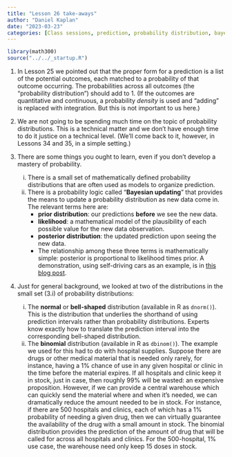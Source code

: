 ```yaml
---
title: "Lesson 26 take-aways"
author: "Daniel Kaplan"
date: "2023-03-23"
categories: [Class sessions, prediction, probability distribution, bayesian updating]
---
```


```r
library(math300)
source("../../_startup.R")
```

1. In Lesson 25 we pointed out that the proper form for a prediction is a list of the potential outcomes, each matched to a probability of that outcome occurring. The probabilities across all outcomes (the "probability distribution") should add to 1. (If the outcomes are quantitative and continuous, a probability *density* is used and "adding" is replaced with integration. But this is not important to us here.)

2. We are not going to be spending much time on the topic of probability distributions. This is a technical matter and we don't have enough time to do it justice on a technical level. (We'll come back to it, however, in Lessons 34 and 35, in a simple setting.)

3. There are some things you ought to learn, even if you don't develop a mastery of probability.

    i. There is a small set of mathematically defined probability distributions that are often used as models to organize prediction.
    ii. There is a probability logic called "**Bayesian updating**" that provides the means to update a probability distribution as new data come in. The relevant terms here are:
        - **prior distribution**: our predictions **before** we see the new data.
        - **likelihood**: a mathematical model of the plausibility of each possible value for the new data observation.
        - **posterior distribution**: the updated prediction upon seeing the new data.
        - The relationship among these three terms is mathematically simple: posterior is proportional to likelihood times prior. A demonstration, using self-driving cars as an example, is in [this blog post](https://dtkaplan.github.io/Math300blog/posts/Self-driving-safety/).
        
4. Just for general background, we looked at two of the distributions in the small set (3.i) of probability distributions:
    i. The **normal** or **bell-shaped** distribution (available in R as `dnorm()`). This is the distribution that underlies the shorthand of using prediction intervals rather than probability distributions. Experts know exactly how to translate the prediction interval into the corresponding bell-shaped distribution.
    ii. The **binomial** distribution (available in R as `dbinom()`). The example we used for this had to do with hospital supplies. Suppose there are drugs or other medical material that is needed only rarely, for instance, having a 1% chance of use in any given hospital or clinic in the time before the material expires. If all hospitals and clinic keep it in stock, just in case, then roughly 99% will be wasted: an expensive proposition. However, if we can provide a central warehouse which can quickly send the material where and when it's needed, we can dramatically reduce the amount needed to be in stock. For instance, if there are 500 hospitals and clinics, each of which has a 1% probability of needing a given drug, then we can virtually guarantee the availability of the drug with a small amount in stock. The binomial distribution provides the prediction of the amount of drug that will be called for across all hospitals and clinics. For the 500-hospital, 1% use case, the warehouse need only keep 15 doses in stock.



